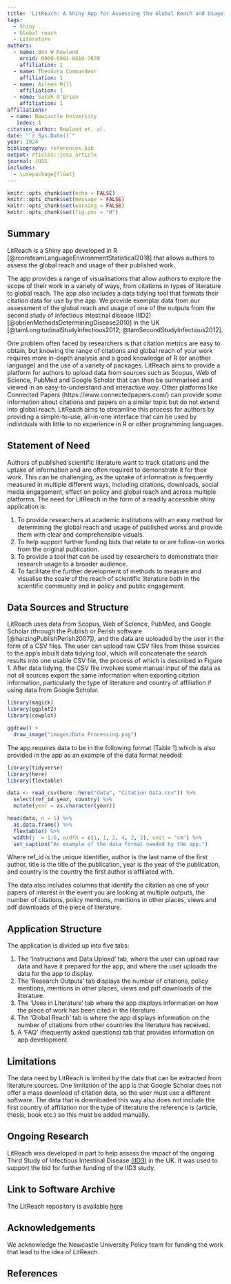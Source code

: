 ```yaml
---
title: 'LitReach: A Shiny App for Assessing the Global Reach and Usage of Published Work'
tags:
  - Shiny
  - Global reach
  - Literature
authors:
  - name: Ben W Rowland
    orcid: 0000-0001-8810-7870
    affiliation: 1 
  - name: Theodora Commandeur
    affiliation: 1
  - name: Aileen Mill
    affiliation: 1
  - name: Sarah O'Brien
    affiliation: 1
affiliations:
 - name: Newcastle University
   index: 1
citation_author: Rowland et. al.
date: "`r Sys.Date()`"
year: 2024
bibliography: references.bib
output: rticles::joss_article
journal: JOSS
includes:
  - \usepackage{float}
---
```


```r
knitr::opts_chunk$set(echo = FALSE)
knitr::opts_chunk$set(message = FALSE)
knitr::opts_chunk$set(warning = FALSE)
knitr::opts_chunk$set(fig.pos = "H")

```

## Summary

LitReach is a Shiny app developed in R [@rcoreteamLanguageEnvironmentStatistical2018] that allows authors to assess the global reach and usage of their published work.

The app provides a range of visualisations that allow authors to explore the scope of their work in a variety of ways, from citations in types of literature to global reach. The app also includes a data tidying tool that formats their citation data for use by the app. We provide exemplar data from our assessment of the global reach and usage of one of the outputs from the second study of infectious intestinal disease (IID2) [@obrienMethodsDeterminingDisease2010] in the UK [@tamLongitudinalStudyInfectious2012; @tamSecondStudyInfectious2012]. 

One problem often faced by researchers is that citation metrics are easy to obtain, but knowing the range of citations and global reach of your work requires more in-depth analysis and a good knowledge of R (or another language) and the use of a variety of packages. LitReach aims to provide a platform for authors to upload data from sources such as Scopus, Web of Science, PubMed and Google Scholar that can then be summarised and viewed in an easy-to-understand and interactive way. Other platforms like Connected Papers (https://www.connectedpapers.com/) can provide some information about citations and papers on a similar topic but do not extend into global reach. LitReach aims to streamline this process for authors by providing a simple-to-use, all-in-one interface that can be used by individuals with little to no experience in R or other programming languages.

## Statement of Need

Authors of published scientific literature want to track citations and the uptake of information and are often required to demonstrate it for their work. This can be challenging, as the uptake of information is frequently measured in multiple different ways, including citations, downloads, social media engagement, effect on policy and global reach and across multiple platforms. The need for LitReach in the form of a readily accessible shiny application is:

1. To provide researchers at academic institutions with an easy method for determining the global reach and usage of published works and provide them with clear and comprehensible visuals.
2. To help support further funding bids that relate to or are follow-on works from the original publication.
3. To provide a tool that can be used by researchers to demonstrate their research usage to a broader audience.
4. To facilitate the further development of methods to measure and visualise the scale of the reach of scientific literature both in the scientific community and in policy and public engagement.

## Data Sources and Structure

LitReach uses data from Scopus, Web of Science, PubMed, and Google Scholar (through the Publish or Perish software [@harzingPublishPerish2007]), and the data are uploaded by the user in the form of a CSV files. The user can upload raw CSV files from those sources to the app's inbuilt data tidying tool, which will concatenate the search results into one usable CSV file, the process of which is described in Figure 1. After data tidying, the CSV file involves some manual input of the data as not all sources export the same information when exporting citation information, particularly the type of literature and country of affiliation if using data from Google Scholar.    

```r
library(magick)
library(ggplot2)
library(cowplot)

ggdraw() +
  draw_image("images/Data Processing.png") 

```

The app requires data to be in the following format (Table 1) which is also provided in the app as an example of the data format needed:

```r
library(tidyverse)
library(here)
library(flextable)

data <- read_csv(here::here("data", "Citation Data.csv")) %>% 
  select(ref_id:year, country) %>% 
  mutate(year = as.character(year))

head(data, n = 5) %>%
  as.data.frame() %>% 
  flextable() %>% 
  width(j  = 1:6, width = c(1, 1, 2, 4, 2, 2), unit = "cm") %>% 
  set_caption("An example of the data format needed by the app.")

```

Where ref_id is the unique identifier, author is the last name of the first author, title is the title of the publication, year is the year of the publication, and country is the country the first author is affiliated with. 

The data also includes columns that identify the citation as one of your papers of interest in the event you are looking at multiple outputs, the number of citations, policy mentions, mentions in other places, views and pdf downloads of the piece of literature. 

## Application Structure

The application is divided up into five tabs:  

1. The 'Instructions and Data Upload' tab, where the user can upload raw data and have it prepared for the app, and where the user uploads the data for the app to display.  
2. The 'Research Outputs' tab displays the number of citations, policy mentions, mentions in other places, views and pdf downloads of the literature.
3. The 'Uses in Literature' tab where the app displays information on how the piece of work has been cited in the literature.  
4. The 'Global Reach' tab is where the app displays information on the number of citations from other countries the literature has received.  
5. A 'FAQ' (frequently asked questions) tab that provides information on app development. 
  
## Limitations

The data need by LitReach is limited by the data that can be extracted from literature sources. One limitation of the app is that Google Scholar does not offer a mass download of citation data, so the user must use a different software. The data that is downloaded this way also does not include the first country of affiliation nor the type of literature the reference is (article, thesis, book etc.) so this must be added manually.

## Ongoing Research

LitReach was developed in part to help assess the impact of the ongoing Third Study of Infectious Intestinal Disease [(IID3)](https://www.food.gov.uk/research/foodborne-pathogens/the-third-study-of-infectious-intestinal-disease-in-the-uk-iid3) in the UK. It was used to support the bid for further funding of the IID3 study. 

## Link to Software Archive

The LitReach repository is available [here](https://github.com/BRowland-git/LitReach)

## Acknowledgements

We acknowledge the Newcastle University Policy team for funding the work that lead to the idea of LitReach. 

## References
